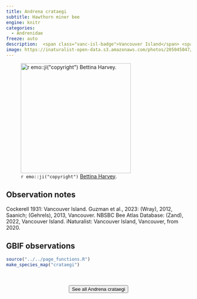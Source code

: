 ```yaml
---
title: Andrena crataegi
subtitle: Hawthorn miner bee
engine: knitr
categories:
  - Andrenidae
freeze: auto
description:  <span class="vanc-isl-badge">Vancouver Island</span> <span class="lower-mainland-badge">Lower Mainland</span>
image: https://inaturalist-open-data.s3.amazonaws.com/photos/205045047/large.jpg
---
```

![`r emo::ji("copyright")` [Bettina Harvey ](https://inaturalist.ca/photos/205045047).](https://inaturalist-open-data.s3.amazonaws.com/photos/205045047/large.jpg){height=300}

## Observation notes  
Cockerell 1931: <span class="hl-place-name"><span class="hl-place-name"><span class="hl-place-name">Vancouver</span> Is</span>land</span>. Guzman et al., 2023: (Wray), 2012, <span class="hl-place-name">Saanich</span>; (Gehrels), 2013, <span class="hl-place-name">Vancouver</span>. NBSBC Bee Atlas Database: (Zand), 2022, <span class="hl-place-name"><span class="hl-place-name"><span class="hl-place-name">Vancouver</span> Is</span>land</span>. iNaturalist: <span class="hl-place-name"><span class="hl-place-name"><span class="hl-place-name">Vancouver</span> Is</span>land</span>, <span class="hl-place-name">Vancouver</span>, from 2020.

## GBIF observations  


```r
source("../../page_functions.R")
make_species_map("crataegi")
```
<br><br>
<center>


<a href="https://inaturalist.ca/observations?place_id=any&quality_grade=research&subview=map&taxon_id=199011"><button type="button" class="btn btn-secondary">See all Andrena crataegi <i class="fa-solid fa-arrow-up-right-from-square"></i> </button></a>
</center>
